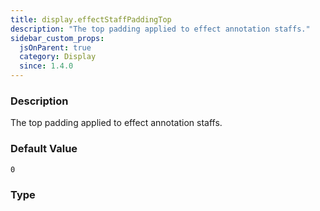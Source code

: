 ```yaml
---
title: display.effectStaffPaddingTop
description: "The top padding applied to effect annotation staffs."
sidebar_custom_props:
  jsOnParent: true
  category: Display
  since: 1.4.0
---
```




<SettingsHeader />

### Description
The top padding applied to effect annotation staffs.


### Default Value

`0`

### Type

<CodeBadge type="js" name="number" /><CodeBadge type="net" name="double" /><CodeBadge type="android" name="Double" />